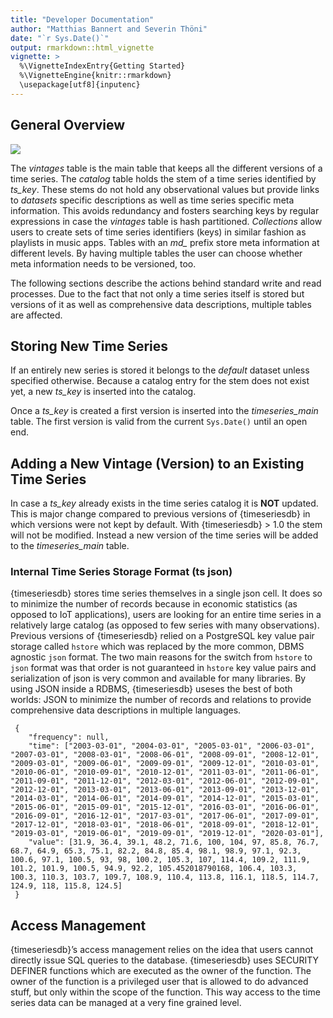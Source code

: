 ```yaml
---
title: "Developer Documentation"
author: "Matthias Bannert and Severin Thöni"
date: "`r Sys.Date()`"
output: rmarkdown::html_vignette
vignette: >
  %\VignetteIndexEntry{Getting Started}
  %\VignetteEngine{knitr::rmarkdown}
  \usepackage[utf8]{inputenc}
---
```


## General Overview


![](timeseriesdb_1_0.png)

The *vintages* table is the main table that keeps all the different versions of a time series. The *catalog* table holds the stem of a time series identified by *ts_key*. These stems do not hold any observational values but provide links to *datasets* specific descriptions as well as time series specific meta information. This avoids redundancy and fosters searching keys by regular expressions in case the *vintages* table is hash partitioned. *Collections* allow users to create sets of time series identifiers (keys) in similar fashion as playlists in music apps. Tables with an *md_* prefix store meta information at different levels. By having multiple tables the user can choose whether meta information needs to be versioned, too. 

The following sections describe the actions behind standard write and read processes. Due to the fact that not only a time series itself is stored but versions of it as well as comprehensive data descriptions, multiple tables are affected. 


## Storing New Time Series

If an entirely new series is stored it belongs to the *default* dataset unless specified otherwise. Because a catalog entry for the stem does not exist yet, a new *ts_key* is inserted into the catalog. 

Once a *ts_key* is created a first version is inserted into the *timeseries_main* table. The first version is valid from the current ```Sys.Date()``` until an open end. 

## Adding a New Vintage (Version) to an Existing Time Series

In case a *ts_key* already exists in the time series catalog it is **NOT** updated. This is major change compared to previous versions of {timeseriesdb} in which versions were not kept by default. With {timeseriesdb} > 1.0 the stem will not be modified. Instead a new version of the time series will be added to the *timeseries_main* table. 

### Internal Time Series Storage Format (ts json)

{timeseriesdb} stores time series themselves in a single json cell. It does so 
to minimize the number of records because in economic statistics (as opposed to IoT applications), 
users are looking for an entire time series in a relatively large catalog (as opposed to few series with many observations). 
Previous versions of {timeseriesdb} relied on a PostgreSQL key value pair storage called `hstore` which was replaced by
the more common, DBMS agnostic `json` format. The two main reasons for the switch from `hstore` to `json` format was that order is not
guaranteed in `hstore` key value pairs and serialization of json is very common and available for many libraries. 
By using JSON inside a RDBMS, {timeseriesdb} useses the best of both worlds: JSON to minimize the number of records and 
relations to provide comprehensive data descriptions in multiple languages. 


```
 {
 	"frequency": null,
 	"time": ["2003-03-01", "2004-03-01", "2005-03-01", "2006-03-01", "2007-03-01", "2008-03-01", "2008-06-01", "2008-09-01", "2008-12-01", "2009-03-01", "2009-06-01", "2009-09-01", "2009-12-01", "2010-03-01", "2010-06-01", "2010-09-01", "2010-12-01", "2011-03-01", "2011-06-01", "2011-09-01", "2011-12-01", "2012-03-01", "2012-06-01", "2012-09-01", "2012-12-01", "2013-03-01", "2013-06-01", "2013-09-01", "2013-12-01", "2014-03-01", "2014-06-01", "2014-09-01", "2014-12-01", "2015-03-01", "2015-06-01", "2015-09-01", "2015-12-01", "2016-03-01", "2016-06-01", "2016-09-01", "2016-12-01", "2017-03-01", "2017-06-01", "2017-09-01", "2017-12-01", "2018-03-01", "2018-06-01", "2018-09-01", "2018-12-01", "2019-03-01", "2019-06-01", "2019-09-01", "2019-12-01", "2020-03-01"],
 	"value": [31.9, 36.4, 39.1, 48.2, 71.6, 100, 104, 97, 85.8, 76.7, 68.7, 64.9, 65.3, 75.1, 82.2, 84.8, 85.4, 98.1, 98.9, 97.1, 92.3, 100.6, 97.1, 100.5, 93, 98, 100.2, 105.3, 107, 114.4, 109.2, 111.9, 101.2, 101.9, 100.5, 94.9, 92.2, 105.452018790168, 106.4, 103.3, 100.3, 110.3, 103.7, 109.7, 108.9, 110.4, 113.8, 116.1, 118.5, 114.7, 124.9, 118, 115.8, 124.5]
 }
```

## Access Management

{timeseriesdb}'s access management relies on the idea that users cannot 
directly issue SQL queries to the database. {timeseriesdb} uses SECURITY DEFINER
functions which are executed as the owner of the function. The owner of the function
is a privileged user that is allowed to do advanced stuff, but only within the scope
of the function. This way access to the time series data can be managed at a very
fine grained level. 














